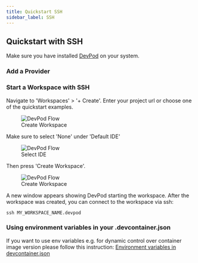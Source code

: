 ```yaml
---
title: Quickstart SSH
sidebar_label: SSH
---
```



## Quickstart with SSH

Make sure you have installed [DevPod](./install.mdx) on your system.

### Add a Provider

<AddProvider />

### Start a Workspace with SSH

Navigate to 'Workspaces' > '+ Create'. Enter your project url or choose one of the quickstart examples. 

<figure>
<img src="/docs/media/create-workspace-repo.png" alt="DevPod Flow" />
  <figcaption>Create Workspace</figcaption>
</figure>

Make sure to select 'None' under 'Default IDE'

<figure>
  <img src="/docs/media/create-workspace-ssh.png" alt="DevPod Flow" />
  <figcaption>Select IDE</figcaption>
</figure>

Then press 'Create Workspace'.

<figure>
  <img src="/docs/media/create-workspace-final-ssh.png" alt="DevPod Flow" />
  <figcaption>Create Workspace</figcaption>
</figure>

A new window appears showing DevPod starting the workspace. After the workspace was created, you can connect to the workspace via ssh:

```
ssh MY_WORKSPACE_NAME.devpod
```

### Using environment variables in your .devcontainer.json

If you want to use env variables e.g. for dynamic control over container image version
please follow this instruction: [Environment variables in devcontainer.json](../developing-in-workspaces/environment-variables-in-devcontainer-json.mdx)
